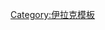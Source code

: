 {{Sidebar with collapsible lists
| name = 伊拉克库尔德斯坦政治
| bodyclass = vcard
| bodystyle = width:18.5em;<!--width no less than 18.5em, please, to avoid template self-resizing and/or unsightly linewraps-->
| wraplinks = true
| listtitlestyle = border-top:#aaa 1px solid; 
| liststyle = text-align:left;

| title = {{Politics sidebar title |country=伊拉克库尔德斯坦 |image= Coat of arms of Kurdistan Regional Government.svg|alt= |size=125px |title=伊拉克库尔德斯坦 |separator-width=0}}

| list1title = 象征物
| list1 =
*[[嘿，敌人|政区歌]]
*[[库尔德斯坦旗帜|旗帜]]

| list2title = 公投
| list2 =
*[[2005年伊拉克库尔德斯坦独立公投|独立公投]]
*[[伊拉克库尔德斯坦地区宪法公投|宪法公投]]

| list3title = [[库尔德斯坦地区政府|政府]]
| list3 =
*[[库尔德斯坦总统委员会|总统委员会]]
*[[伊拉克库尔德斯坦总统|总统]]
*:[[马苏德·巴尔扎尼]]
*[[伊拉克库尔德斯坦总统|总理]]
*:[[内奇尔万·巴尔扎尼]]

| list4title = [[伊拉克库尔德斯坦议会|议会]]
| list4 =
*[[伊拉克库尔德斯坦议会|发言人]]
*[[2009年伊拉克库尔德斯坦议会选举|成员]]

| list5title = 近期选举
| list5 =
*{{hlist |议会: [[2009年伊拉克库尔德斯坦议会选举|2009]] |[[2013年伊拉克库尔德斯坦议会选举|2013]]}}

| list6title = 政党
| list6style = text-align:center;
| list6 = <div class="plainlist">
*[[库尔德斯坦民主党|库民党(KDP)]]
*[[库尔德斯坦爱国联盟|库爱盟(PUK)]]
*[[变革运动]]
*[[库尔德斯坦伊斯兰联盟|库伊盟(KIU)]]
*[[库尔德斯坦伊斯兰集团]]
</div>

| list7title = [[伊拉克库尔德斯坦#行政区划|行政区划]]
| list7 =
*[[苏莱曼尼亚省]]
*[[杜胡克省]]
*[[埃尔比勒省]]
*[[哈拉卜贾省]]
*[[伊拉克北部领土争议|争议]]
*:{{hlist |[[尼尼微省]] |[[基尔库克省]] |[[迪亚拉省]]}}

}}<noinclude>

[[Category:伊拉克模板]]
</noinclude>
